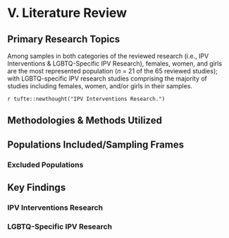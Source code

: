 # V. Literature Review

## Primary Research Topics

Among samples in both categories of the reviewed research (i.e., IPV Interventions & LGBTQ-Specific IPV Research), females, women, and girls are the most represented population (_n_ = 21 of the 65 reviewed studies); with LGBTQ-specific IPV research studies comprising the majority of studies including females, women, and/or girls in their samples.


`r tufte::newthought("IPV Interventions Research.")`


## Methodologies & Methods Utilized

## Populations Included/Sampling Frames

### Excluded Populations

## Key Findings

### IPV Interventions Research

### LGBTQ-Specific IPV Research
